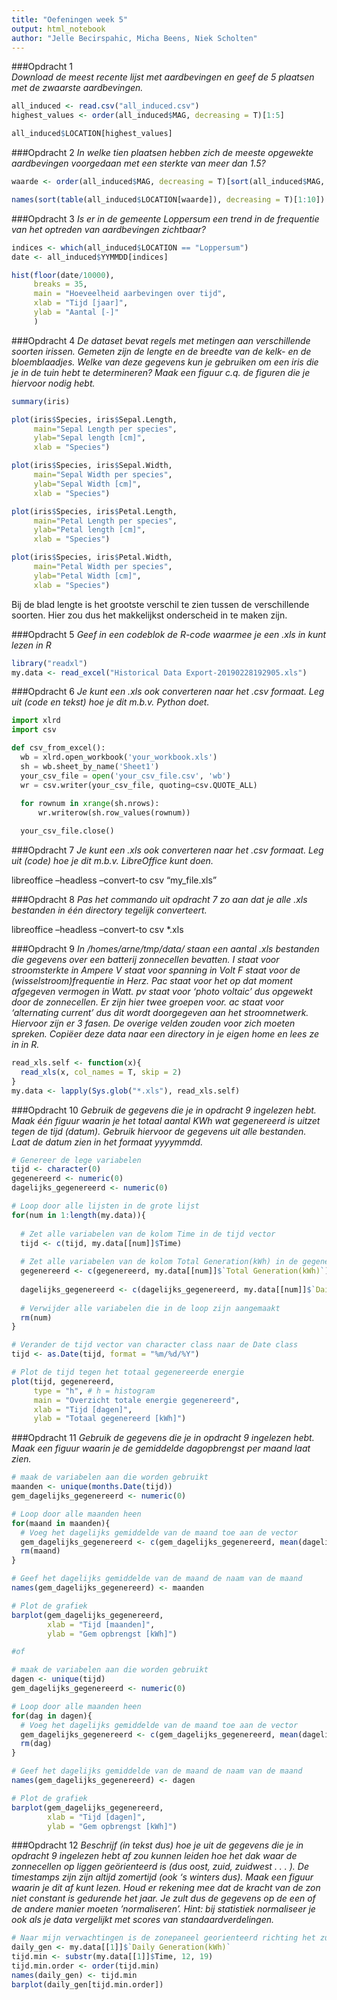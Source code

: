 ```yaml
---
title: "Oefeningen week 5"
output: html_notebook
author: "Jelle Becirspahic, Micha Beens, Niek Scholten"
---
```


###Opdracht 1  
*Download de meest recente lijst met aardbevingen en geef de 5 plaatsen met de zwaarste aardbevingen.*

```r
all_induced <- read.csv("all_induced.csv")
highest_values <- order(all_induced$MAG, decreasing = T)[1:5]

all_induced$LOCATION[highest_values]
```

###Opdracht 2
*In welke tien plaatsen hebben zich de meeste opgewekte aardbevingen voorgedaan met een sterkte van meer dan 1.5?*

```r
waarde <- order(all_induced$MAG, decreasing = T)[sort(all_induced$MAG, decreasing = T) > 1.5]

names(sort(table(all_induced$LOCATION[waarde]), decreasing = T)[1:10])

```

###Opdracht 3
*Is er in de gemeente Loppersum een trend in de frequentie van het optreden van aardbevingen zichtbaar?*

```r
indices <- which(all_induced$LOCATION == "Loppersum")
date <- all_induced$YYMMDD[indices]

hist(floor(date/10000), 
     breaks = 35,
     main = "Hoeveelheid aarbevingen over tijd",
     xlab = "Tijd [jaar]",
     ylab = "Aantal [-]"
     )

```

###Opdracht 4
*De dataset bevat regels met metingen aan verschillende soorten irissen. Gemeten zijn de lengte en de breedte van de kelk- en de bloemblaadjes. Welke van deze gegevens kun je gebruiken om een iris die je in de tuin hebt te determineren? Maak een figuur c.q. de figuren die je hiervoor nodig hebt.*

```r
summary(iris)

plot(iris$Species, iris$Sepal.Length, 
     main="Sepal Length per species", 
     ylab="Sepal length [cm]", 
     xlab = "Species")

plot(iris$Species, iris$Sepal.Width, 
     main="Sepal Width per species", 
     ylab="Sepal Width [cm]", 
     xlab = "Species")

plot(iris$Species, iris$Petal.Length, 
     main="Petal Length per species", 
     ylab="Petal length [cm]", 
     xlab = "Species")

plot(iris$Species, iris$Petal.Width, 
     main="Petal Width per species", 
     ylab="Petal Width [cm]", 
     xlab = "Species")
```
Bij de blad lengte is het grootste verschil te zien tussen de verschillende soorten. Hier zou dus het makkelijkst onderscheid in te maken zijn.

###Opdracht 5
*Geef in een codeblok de R-code waarmee je een .xls in kunt lezen in R*

```r
library("readxl")
my.data <- read_excel("Historical Data Export-20190228192905.xls")
```

###Opdracht 6
*Je kunt een .xls ook converteren naar het .csv formaat. Leg uit (code en tekst) hoe je dit m.b.v. Python doet.*

```python
import xlrd
import csv

def csv_from_excel():
  wb = xlrd.open_workbook('your_workbook.xls')
  sh = wb.sheet_by_name('Sheet1')
  your_csv_file = open('your_csv_file.csv', 'wb')
  wr = csv.writer(your_csv_file, quoting=csv.QUOTE_ALL)
  
  for rownum in xrange(sh.nrows):
      wr.writerow(sh.row_values(rownum))

  your_csv_file.close()
```

###Opdracht 7
*Je kunt een .xls ook converteren naar het .csv formaat. Leg uit (code) hoe je dit m.b.v. LibreOffice kunt doen.*

libreoffice --headless --convert-to csv "my_file.xls"

###Opdracht 8
*Pas het commando uit opdracht 7 zo aan dat je alle .xls bestanden in één directory tegelijk converteert.*

libreoffice --headless --convert-to csv *.xls

###Opdracht 9
*In /homes/arne/tmp/data/ staan een aantal .xls bestanden die gegevens over een batterij zonnecellen bevatten. I staat voor stroomsterkte in Ampere V staat voor spanning in Volt F staat voor de (wisselstroom)frequentie in Herz. Pac staat voor het op dat moment afgegeven vermogen in Watt. pv staat voor ‘photo voltaic’ dus opgewekt door de zonnecellen. Er zijn hier twee groepen voor. ac staat voor ‘alternating current’ dus dit wordt doorgegeven aan het stroomnetwerk. Hiervoor zijn er 3 fasen. De overige velden zouden voor zich moeten spreken.* 
*Copiëer deze data naar een directory in je eigen home en lees ze in in R.*

```r
read_xls.self <- function(x){
  read_xls(x, col_names = T, skip = 2)
}
my.data <- lapply(Sys.glob("*.xls"), read_xls.self)
```

###Opdracht 10
*Gebruik de gegevens die je in opdracht 9 ingelezen hebt. Maak één figuur waarin je het totaal aantal KWh wat gegenereerd is uitzet tegen de tijd (datum). Gebruik hiervoor de gegevens uit alle bestanden. Laat de datum zien in het formaat yyyymmdd.*

```r
# Genereer de lege variabelen
tijd <- character(0)
gegenereerd <- numeric(0)
dagelijks_gegenereerd <- numeric(0)

# Loop door alle lijsten in de grote lijst
for(num in 1:length(my.data)){
  
  # Zet alle variabelen van de kolom Time in de tijd vector
  tijd <- c(tijd, my.data[[num]]$Time)
  
  # Zet alle variabelen van de kolom Total Generation(kWh) in de gegenereerd vector
  gegenereerd <- c(gegenereerd, my.data[[num]]$`Total Generation(kWh)`)
  
  dagelijks_gegenereerd <- c(dagelijks_gegenereerd, my.data[[num]]$`Daily Generation(kWh)`)
  
  # Verwijder alle variabelen die in de loop zijn aangemaakt
  rm(num)
}

# Verander de tijd vector van character class naar de Date class
tijd <- as.Date(tijd, format = "%m/%d/%Y")

# Plot de tijd tegen het totaal gegenereerde energie
plot(tijd, gegenereerd, 
     type = "h", # h = histogram
     main = "Overzicht totale energie gegenereerd",
     xlab = "Tijd [dagen]",
     ylab = "Totaal gegenereerd [kWh]")
```

###Opdracht 11 
*Gebruik de gegevens die je in opdracht 9 ingelezen hebt. Maak een figuur waarin je de gemiddelde dagopbrengst per maand laat zien.*

```r
# maak de variabelen aan die worden gebruikt
maanden <- unique(months.Date(tijd))
gem_dagelijks_gegenereerd <- numeric(0)

# Loop door alle maanden heen
for(maand in maanden){
  # Voeg het dagelijks gemiddelde van de maand toe aan de vector
  gem_dagelijks_gegenereerd <- c(gem_dagelijks_gegenereerd, mean(dagelijks_gegenereerd[months.Date(tijd) == maand]))
  rm(maand)
}

# Geef het dagelijks gemiddelde van de maand de naam van de maand
names(gem_dagelijks_gegenereerd) <- maanden

# Plot de grafiek
barplot(gem_dagelijks_gegenereerd,
        xlab = "Tijd [maanden]",
        ylab = "Gem opbrengst [kWh]")

#of

# maak de variabelen aan die worden gebruikt
dagen <- unique(tijd)
gem_dagelijks_gegenereerd <- numeric(0)

# Loop door alle maanden heen
for(dag in dagen){
  # Voeg het dagelijks gemiddelde van de maand toe aan de vector
  gem_dagelijks_gegenereerd <- c(gem_dagelijks_gegenereerd, mean(dagelijks_gegenereerd[tijd == dag]))
  rm(dag)
}

# Geef het dagelijks gemiddelde van de maand de naam van de maand
names(gem_dagelijks_gegenereerd) <- dagen

# Plot de grafiek
barplot(gem_dagelijks_gegenereerd,
        xlab = "Tijd [dagen]",
        ylab = "Gem opbrengst [kWh]")
```


###Opdracht 12 
*Beschrijf (in tekst dus) hoe je uit de gegevens die je in opdracht 9 ingelezen hebt af zou kunnen leiden hoe het dak waar de zonnecellen op liggen geörienteerd is (dus oost, zuid, zuidwest . . . ). De timestamps zijn zijn altijd zomertijd (ook ‘s winters dus). Maak een figuur waarin je dit af kunt lezen. Houd er rekening mee dat de kracht van de zon niet constant is gedurende het jaar. Je zult dus de gegevens op de een of de andere manier moeten ’normaliseren’. Hint: bij statistiek normaliseer je ook als je data vergelijkt met scores van standaardverdelingen.*

```r
# Naar mijn verwachtingen is de zonepaneel georienteerd richting het zuiden. Dit is mijn verwachting aangezien er in de ochtend en avond het miste energie wordt gecreerd en in de middag bijna alles.
daily_gen <- my.data[[1]]$`Daily Generation(kWh)`
tijd.min <- substr(my.data[[1]]$Time, 12, 19)
tijd.min.order <- order(tijd.min)
names(daily_gen) <- tijd.min
barplot(daily_gen[tijd.min.order])
```



